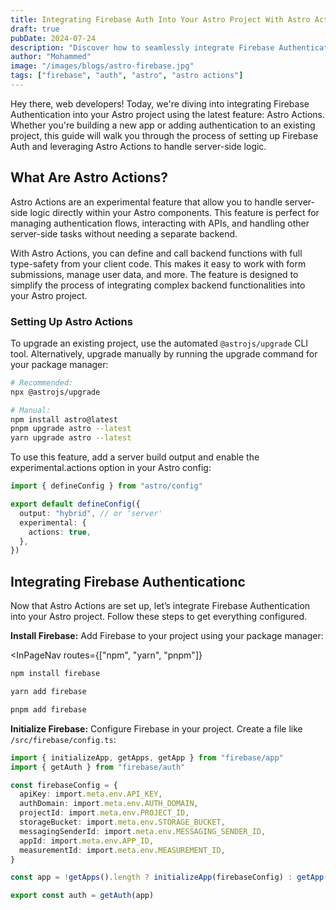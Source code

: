 ```yaml
---
title: Integrating Firebase Auth Into Your Astro Project With Astro Actions
draft: true
pubDate: 2024-07-24
description: "Discover how to seamlessly integrate Firebase Authentication into your Astro project using Astro Actions. This guide walks you through setting up and managing user authentication efficiently."
author: "Mohammed"
image: "/images/blogs/astro-firebase.jpg"
tags: ["firebase", "auth", "astro", "astro actions"]
---
```



Hey there, web developers! Today, we're diving into integrating Firebase Authentication into your Astro project using the latest feature: Astro Actions. Whether you're building a new app or adding authentication to an existing project, this guide will walk you through the process of setting up Firebase Auth and leveraging Astro Actions to handle server-side logic.

## What Are Astro Actions?

Astro Actions are an experimental feature that allow you to handle server-side logic directly within your Astro components. This feature is perfect for managing authentication flows, interacting with APIs, and handling other server-side tasks without needing a separate backend.

With Astro Actions, you can define and call backend functions with full type-safety from your client code. This makes it easy to work with form submissions, manage user data, and more. The feature is designed to simplify the process of integrating complex backend functionalities into your Astro project.

### Setting Up Astro Actions

To upgrade an existing project, use the automated `@astrojs/upgrade` CLI tool. Alternatively, upgrade manually by running the upgrade command for your package manager:

```bash
# Recommended:
npx @astrojs/upgrade

# Manual:
npm install astro@latest
pnpm upgrade astro --latest
yarn upgrade astro --latest
```

To use this feature, add a server build output and enable the experimental.actions option in your Astro config:

```ts
import { defineConfig } from "astro/config"

export default defineConfig({
  output: "hybrid", // or 'server'
  experimental: {
    actions: true,
  },
})
```

## Integrating Firebase Authenticationc

Now that Astro Actions are set up, let’s integrate Firebase Authentication into your Astro project. Follow these steps to get everything configured.

**Install Firebase:** Add Firebase to your project using your package manager:

<InPageNav
    routes={["npm", "yarn", "pnpm"]}
>
```bash
npm install firebase
```
```bash
yarn add firebase
```
```bash
pnpm add firebase
```
</InPageNav>

**Initialize Firebase:** Configure Firebase in your project. Create a file like `/src/firebase/config.ts`:

```ts
import { initializeApp, getApps, getApp } from "firebase/app"
import { getAuth } from "firebase/auth"

const firebaseConfig = {
  apiKey: import.meta.env.API_KEY,
  authDomain: import.meta.env.AUTH_DOMAIN,
  projectId: import.meta.env.PROJECT_ID,
  storageBucket: import.meta.env.STORAGE_BUCKET,
  messagingSenderId: import.meta.env.MESSAGING_SENDER_ID,
  appId: import.meta.env.APP_ID,
  measurementId: import.meta.env.MEASUREMENT_ID,
}

const app = !getApps().length ? initializeApp(firebaseConfig) : getApp()

export const auth = getAuth(app)
```
